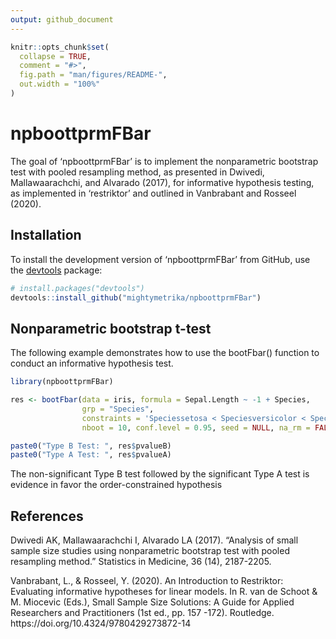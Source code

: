 ```yaml
---
output: github_document
---
```


<!-- README.md is generated from README.Rmd. Please edit that file -->

```r
knitr::opts_chunk$set(
  collapse = TRUE,
  comment = "#>",
  fig.path = "man/figures/README-",
  out.width = "100%"
)
```


# npboottprmFBar

<!-- badges: start -->
<!-- badges: end -->

The goal of 'npboottprmFBar' is to implement the nonparametric bootstrap test with pooled resampling method, as presented in Dwivedi, Mallawaarachchi, and Alvarado (2017), for informative hypothesis testing, as implemented in 'restriktor' and outlined in Vanbrabant and Rosseel (2020).

## Installation

To install the development version of 'npboottprmFBar' from GitHub, use the [devtools](https://devtools.r-lib.org/) package:

```r
# install.packages("devtools")
devtools::install_github("mightymetrika/npboottprmFBar")
```


## Nonparametric bootstrap t-test

The following example demonstrates how to use the bootFbar() function to conduct an informative hypothesis test.

```r
library(npboottprmFBar)

res <- bootFbar(data = iris, formula = Sepal.Length ~ -1 + Species,
                grp = "Species",
                constraints = 'Speciessetosa < Speciesversicolor < Speciesvirginica',
                nboot = 10, conf.level = 0.95, seed = NULL, na_rm = FALSE)

paste0("Type B Test: ", res$pvalueB)
paste0("Type A Test: ", res$pvalueA)
```


The non-significant Type B test followed by the significant Type A test is evidence in favor the order-constrained hypothesis

## References

Dwivedi AK, Mallawaarachchi I, Alvarado LA (2017). "Analysis of small sample size studies using nonparametric bootstrap test with pooled resampling method." Statistics in Medicine, 36 (14), 2187-2205.

Vanbrabant, L., & Rosseel, Y. (2020). An Introduction to Restriktor: Evaluating informative hypotheses for linear models. In R. van de Schoot & M. Miocevic (Eds.), Small Sample Size Solutions: A Guide for Applied Researchers and Practitioners (1st ed., pp. 157 -172). Routledge. https://doi.org/10.4324/9780429273872-14
